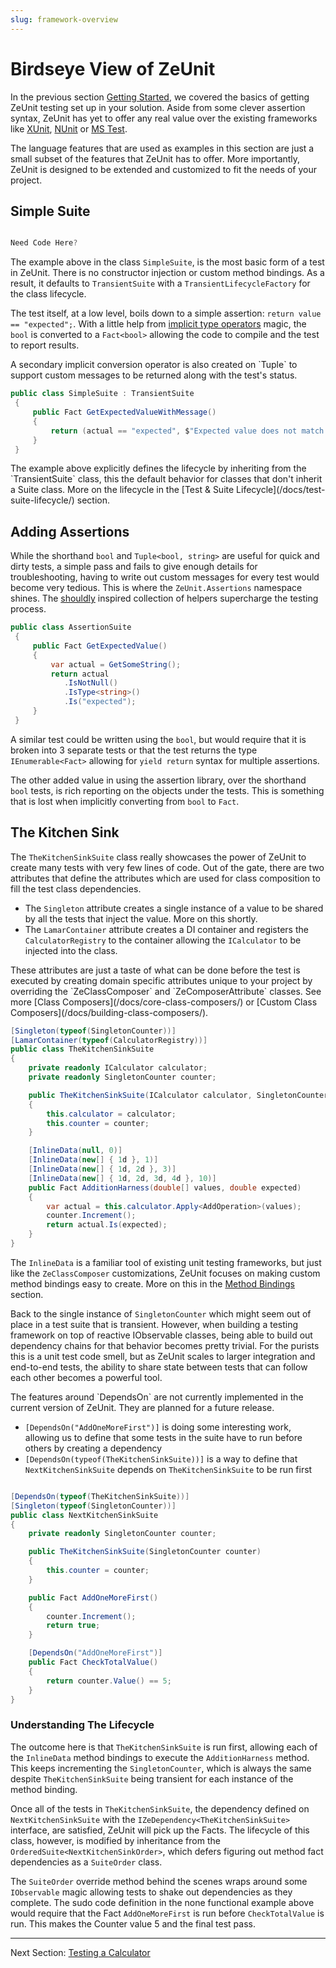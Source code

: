 ```yaml
---
slug: framework-overview
---
```


# Birdseye View of ZeUnit

In the previous section [Getting Started](/), we covered the basics of getting ZeUnit testing set up in your solution.  Aside from some clever assertion syntax, ZeUnit has yet to offer any real value over the existing frameworks like <a href="https://xunit.net/" target="_blank">XUnit</a>, <a href="https://nunit.org/" target="_blank">NUnit</a> or <a href="https://learn.microsoft.com/en-us/dotnet/core/testing/unit-testing-with-mstest" target="_blank">MS Test</a>. 

<Notes title="Make ZeUnit Yours">
The language features that are used as examples in this section are just a small subset of the features that ZeUnit has to offer.  More importantly, ZeUnit is designed to be extended and customized to fit the needs of your project.  
</Notes>

## Simple Suite

```csharp

Need Code Here?

```

The example above in the class `SimpleSuite`, is the most basic form of a test in ZeUnit.  There is no constructor injection or custom method bindings.  As a result, it defaults to `TransientSuite` with a `TransientLifecycleFactory` for the class lifecycle.

The test itself, at a low level, boils down to a simple assertion: `return value == "expected";`.   With a little help from <a href="https://learn.microsoft.com/en-us/dotnet/csharp/language-reference/operators/user-defined-conversion-operators" target="_blank">implicit type operators</a> magic, the `bool` is converted to a `Fact<bool>` allowing the code to compile and the test to report results. 

<Notes>
A secondary implicit conversion operator is also created on `Tuple<bool, string>` to support custom messages to be returned along with the test's status.
</Notes>

```csharp
public class SimpleSuite : TransientSuite
 {
     public Fact GetExpectedValueWithMessage()
     {       
         return (actual == "expected", $"Expected value does not match {actual}!!");
     }
 }
```

<Notes title="Suite Lifecycle">
The example above explicitly defines the lifecycle by inheriting from the `TransientSuite` class, this the default behavior for classes that don't inherit a Suite class.  More on the lifecycle in the [Test & Suite Lifecycle](/docs/test-suite-lifecycle/) section.
</Notes>

## Adding Assertions

While the shorthand `bool` and `Tuple<bool, string>` are useful for quick and dirty tests, a simple pass and fails to give enough details for troubleshooting, having to write out custom messages for every test would become very tedious.  This is where the `ZeUnit.Assertions` namespace shines.  The <a href="https://docs.shouldly.org/documentation/getting-started" target="_blank">shouldly</a> inspired collection of helpers supercharge the testing process.

```csharp
public class AssertionSuite
 {
     public Fact GetExpectedValue()
     {   
         var actual = GetSomeString();    
         return actual
            .IsNotNull()
            .IsType<string>()
            .Is("expected");
     }
 }
``` 

A similar test could be written using the `bool`, but would require that it is broken into 3 separate tests or that the test returns the type `IEnumerable<Fact>` allowing for `yield return` syntax for multiple assertions.

The other added value in using the assertion library, over the shorthand `bool` tests, is rich reporting on the objects under the tests.  This is something that is lost when implicitly converting from `bool` to `Fact`.

## The Kitchen Sink

The `TheKitchenSinkSuite` class really showcases the power of ZeUnit to create many tests with very few lines of code.  Out of the gate, there are two attributes that define the attributes which are used for class composition to fill the test class dependencies.

- The `Singleton` attribute creates a single instance of a value to be shared by all the tests that inject the value.  More on this shortly.
- The `LamarContainer` attribute creates a DI container and registers the `CalculatorRegistry` to the container allowing the `ICalculator` to be injected into the class.

<Notes title="Class Composition">
These attributes are just a taste of what can be done before the test is executed by creating domain specific attributes unique to your project by overriding the `ZeClassComposer` and `ZeComposerAttribute` classes.  See more [Class Composers](/docs/core-class-composers/) or [Custom Class Composers](/docs/building-class-composers/).
</Notes>

```csharp
[Singleton(typeof(SingletonCounter))]
[LamarContainer(typeof(CalculatorRegistry))]
public class TheKitchenSinkSuite
{
    private readonly ICalculator calculator;
    private readonly SingletonCounter counter;

    public TheKitchenSinkSuite(ICalculator calculator, SingletonCounter counter)
    {
        this.calculator = calculator;
        this.counter = counter;
    }

    [InlineData(null, 0)]
    [InlineData(new[] { 1d }, 1)]
    [InlineData(new[] { 1d, 2d }, 3)]
    [InlineData(new[] { 1d, 2d, 3d, 4d }, 10)]
    public Fact AdditionHarness(double[] values, double expected)
    {            
        var actual = this.calculator.Apply<AddOperation>(values);
        counter.Increment();
        return actual.Is(expected);
    }    
}
```
The `InlineData` is a familiar tool of existing unit testing frameworks, but just like the `ZeClassComposer` customizations, ZeUnit focuses on making custom method bindings easy to create.  More on this in the [Method Bindings](/docs/core-method-binders/) section.

Back to the single instance of `SingletonCounter` which might seem out of place in a test suite that is transient.  However, when building a testing framework on top of reactive IObservable classes, being able to build out dependency chains for that behavior becomes pretty trivial.  For the purists this is a unit test code smell, but as ZeUnit scales to larger integration and end-to-end tests, the ability to share state between tests that can follow each other becomes a powerful tool.

<Warning title="Prototype">
The features around `DependsOn` are not currently implemented in the current version of ZeUnit.  They are planned for a future release.
</Warning>

- `[DependsOn("AddOneMoreFirst")]` is doing some interesting work, allowing us to define that some tests in the suite have to run before others by creating a dependency
- `[DependsOn(typeof(TheKitchenSinkSuite))]` is a way to define that `NextKitchenSinkSuite` depends on `TheKitchenSinkSuite` to be run first 


```csharp

[DependsOn(typeof(TheKitchenSinkSuite))]
[Singleton(typeof(SingletonCounter))]
public class NextKitchenSinkSuite     
{    
    private readonly SingletonCounter counter;

    public TheKitchenSinkSuite(SingletonCounter counter)
    {        
        this.counter = counter;
    }

    public Fact AddOneMoreFirst()
    {            
        counter.Increment();
        return true;
    }    

    [DependsOn("AddOneMoreFirst")]
    public Fact CheckTotalValue()
    {                    
        return counter.Value() == 5;
    }    
}
```

### Understanding The Lifecycle 

The outcome here is that `TheKitchenSinkSuite` is run first, allowing each of the `InlineData` method bindings to execute the `AdditionHarness` method.  This keeps incrementing the `SingletonCounter`, which is always the same despite `TheKitchenSinkSuite` being transient for each instance of the method binding.

Once all of the tests in `TheKitchenSinkSuite`, the dependency defined on `NextKitchenSinkSuite` with the `IZeDependency<TheKitchenSinkSuite>` interface, are satisfied, ZeUnit will pick up the Facts.  The lifecycle of this class, however, is modified by inheritance from the `OrderedSuite<NextKitchenSinkOrder>`, which defers figuring out method fact dependencies as a `SuiteOrder` class.

The `SuiteOrder` override method behind the scenes wraps around some `IObservable` magic allowing tests to shake out dependencies as they complete.  The sudo code definition in the none functional example above would require that the Fact `AddOneMoreFirst` is run before `CheckTotalValue` is run.  This makes the Counter value 5 and the final test pass.

---

Next Section: [Testing a Calculator](/docs/example-calculator-tests/)